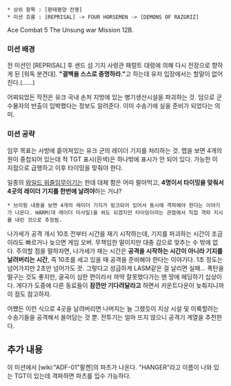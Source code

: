  * 상위 항목 : [환태평양 전쟁]
 * 미션 흐름 : [REPRISAL] -> FOUR HORSEMEN -> [DEMONS OF RAZGRIZ]

Ace Combat 5 The Unsung war Mission 12B.

=== 미션 배경 ===
전 미션인 [REPRISAL] 후 샌드 섬 기지 사령관 패럴트 대령에 의해 다시 전장으로 향하게 된 [워독 분견대]. '''"결백을 스스로 증명하라."'''고 하는데 유저 입장에서는 할말이 없어진다.(......)

어찌되었든 작전은 유크 국내 손처 지방에 있는 병기생산시설을 파괴하는 것. 덤으로 군수물자의 반출이 임박했다는 정보도 알려준다. 이미 수송기에 실을 준비가 되었다는 의미.

=== 미션 공략 ===

임무 목표는 사방에 흩어져있는 유크 군의 레이더 기지를 처리하는 것. 맵을 보면 4개의 원이 중첩되어 있는데 적 TGT 표시(흰색)은 하나밖에 표시가 안 되어 있다. 가능한 이 지점으로 급행하고 이후 타이밍을 맞춰야 한다.

일종의 [[와일드 위즐]]임무이기는 한데 대체 함은 어따 팔아먹고, '''4명이서 타이밍을 맞춰서 4곳의 레이더 기지를 한번에 날려야'''하는 거냐?

 * 브리핑 내용을 보면 4개의 레이더 기지가 링크되어 있어서 동시에 격파해야 한다는 이야기가 나온다. HARM(대 레이더 미사일)을 쏴도 되겠지만 타이밍이라는 관점에서 직접 격파 지시를 내린 것으로 추정됨.

나가세가 공격 개시 10초 전부터 시간을 재기 시작하는데, 기지를 파괴하는 시간이 조금이라도 빠르거나 늦으면 게임 오버. 무책임한 말이지만 대충 감으로 맞추는 수 밖에 없다. 주의할 점을 말하자면, 나가세가 재는 시간은 '''공격을 시작하는 시간이 아니라 기지를 날려버리는 시간''', 즉 10초를 세고 있을 때 공격을 준비해야 한다는 이야기다. 1초 정도는 넘어가지만 2초만 넘어가도 끗. 그렇다고 성급하게 LASM같은 걸 날리면 실패... 폭탄을 떨구는 것도 좋지만, 굴곡이 심한 편이라서 까딱 잘못했다가는 맨 땅에 헤딩하기 십상이다. 게다가 도중에 다른 동료들이 '''잠깐만 기다려달라고''' 하면서 카운트다운이 늦춰지니까 이 점도 참고하자.

어쨌든 이런 식으로 4곳을 날려버리면 나머지는 늘 그랬듯이 지상 시설 및 이륙할려는 수송기들을 공격해서 쓸어담는 것 뿐. 전투기는 얼마 뜨지 않으니 공격기 계열을 추천한다.

== 추가 내용 ==

이 미션에서 [wiki:"ADF-01"팔켄]의 파츠가 나온다. "HANGER"라고 이름이 나와 있는 TGT이 있는데 격파하면 파츠를 입수 가능하다.

